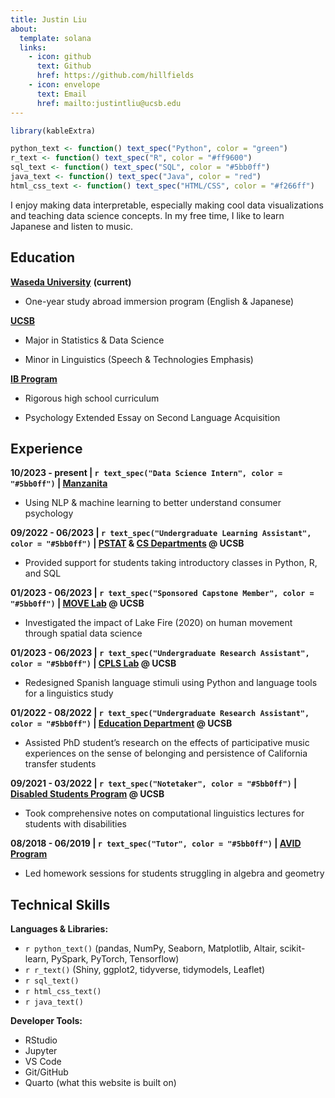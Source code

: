 ```yaml
---
title: Justin Liu
about:
  template: solana
  links:
    - icon: github
      text: Github
      href: https://github.com/hillfields
    - icon: envelope
      text: Email
      href: mailto:justintliu@ucsb.edu
---
```


```r
library(kableExtra)

python_text <- function() text_spec("Python", color = "green")
r_text <- function() text_spec("R", color = "#ff9600")
sql_text <- function() text_spec("SQL", color = "#5bb0ff")
java_text <- function() text_spec("Java", color = "red")
html_css_text <- function() text_spec("HTML/CSS", color = "#f266ff")
```

I enjoy making data interpretable, especially making cool data visualizations and teaching data science concepts. In my free time, I like to learn Japanese and listen to music.

## Education

[**Waseda University**](https://www.waseda.jp/top/en/) **(current)**

-   One-year study abroad immersion program (English & Japanese)

[**UCSB**](https://www.ucsb.edu/)

-   Major in Statistics & Data Science

-   Minor in Linguistics (Speech & Technologies Emphasis)

[**IB Program**](https://www.ibo.org/programmes/diploma-programme/)

-   Rigorous high school curriculum

-   Psychology Extended Essay on Second Language Acquisition

## Experience

**10/2023 - present \| `r text_spec("Data Science Intern", color = "#5bb0ff")` \| [Manzanita](https://www.mnzt.io/)**

-   Using NLP & machine learning to better understand consumer psychology

**09/2022 - 06/2023 \| `r text_spec("Undergraduate Learning Assistant", color = "#5bb0ff")` \| [PSTAT](https://www.pstat.ucsb.edu/) & [CS Departments](https://cs.ucsb.edu/) \@ UCSB**

-   Provided support for students taking introductory classes in Python, R, and SQL

**01/2023 - 06/2023 \| `r text_spec("Sponsored Capstone Member", color = "#5bb0ff")` \| [MOVE Lab](http://move.geog.ucsb.edu/) \@ UCSB**

-   Investigated the impact of Lake Fire (2020) on human movement through spatial data science

**01/2023 - 06/2023 \| `r text_spec("Undergraduate Research Assistant", color = "#5bb0ff")` \| [CPLS Lab](https://ucsb-cpls-lab.github.io/) \@ UCSB**

-   Redesigned Spanish language stimuli using Python and language tools for a linguistics study

**01/2022 - 08/2022 \| `r text_spec("Undergraduate Research Assistant", color = "#5bb0ff")` \| [Education Department](https://education.ucsb.edu/academic-programs/dept-of-education/overview) \@ UCSB**

-   Assisted PhD student’s research on the effects of participative music experiences on the sense of belonging and persistence of California transfer students

**09/2021 - 03/2022 \| `r text_spec("Notetaker", color = "#5bb0ff")` \| [Disabled Students Program](https://dsp.sa.ucsb.edu/) \@ UCSB**

-   Took comprehensive notes on computational linguistics lectures for students with disabilities

**08/2018 - 06/2019 \| `r text_spec("Tutor", color = "#5bb0ff")` \| [AVID Program](https://www.avid.org/)**

-   Led homework sessions for students struggling in algebra and geometry

## Technical Skills

**Languages & Libraries:**

-   `r python_text()` (pandas, NumPy, Seaborn, Matplotlib, Altair, scikit-learn, PySpark, PyTorch, Tensorflow)
-   `r r_text()` (Shiny, ggplot2, tidyverse, tidymodels, Leaflet)
-   `r sql_text()`
-   `r html_css_text()`
-   `r java_text()`

**Developer Tools:**

-   RStudio
-   Jupyter
-   VS Code
-   Git/GitHub
-   Quarto (what this website is built on)
